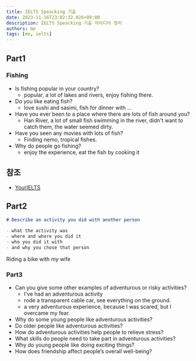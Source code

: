 ```yaml
---
title: IELTS Speacking 기출
date: 2023-11-16T23:02:32.026+09:00
description: IELTS Speacking 기출 아이디어 정리
authors: me
tags: [me, ielts]
---
```


## Part1

### Fishing

- Is fishing popular in your country?
  - popular, a lot of lakes and rivers, enjoy fishing there.
- Do you like eating fish?
  - love sushi and sasimi, fish for dinner with ...
- Have you ever been to a place where there are lots of fish around you?
  - Han River, a lot of small fish swimming in the river, didn't want to catch them, the water seemed dirty.
- Have you seen any movies with lots of fish?
  - Finding nemo, tropical fishes.
- Why do people go fishing?
  - enjoy the experience, eat the fish by cooking it

## 참조

- [YourIELTS](https://yourielts.net/)

## Part2

```md
# Describe an activity you did with another person

- what the activity was
- where and where you did it
- who you did it with
- and why you chose that person
```

Riding a bike with my wife

### Part3

- Can you give some other examples of adventurous or risky activities?
  - I've had an adventurous activity
  - rode a transparent cable car, see everything on the ground.
  - a very adventurous experience, because I was scared, but I overcame my fear.
- Why do some young people like adventurous activities?
- Do older people like adventurous activities?
- How do adventurous activities help people to relieve stress?
- What skills do people need to take part in adventurous activities?
- Why do young people like doing exciting things?
- How does friendship affect people’s overall well-being?
